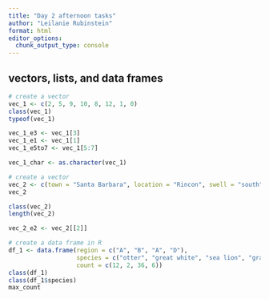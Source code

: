 ```yaml
---
title: "Day 2 afternoon tasks"
author: "Leilanie Rubinstein"
format: html
editor_options: 
  chunk_output_type: console
---
```


## vectors, lists, and data frames

```r
# create a vector
vec_1 <- c(2, 5, 9, 10, 8, 12, 1, 0)
class(vec_1)
typeof(vec_1)

vec_1_e3 <- vec_1[3]
vec_1_e1 <- vec_1[1]
vec_1_e5to7 <- vec_1[5:7]

vec_1_char <- as.character(vec_1)
```

```r
# create a vector
vec_2 <- c(town = "Santa Barbara", location = "Rincon", swell = "south")
vec_2

class(vec_2)
length(vec_2)

vec_2_e2 <- vec_2[[2]]
```

```r
# create a data frame in R
df_1 <- data.frame(region = c("A", "B", "A", "D"),
                   species = c("otter", "great white", "sea lion", "gray whate"),
                   count = c(12, 2, 36, 6))
class(df_1)
class(df_1$species)
max_count
```

